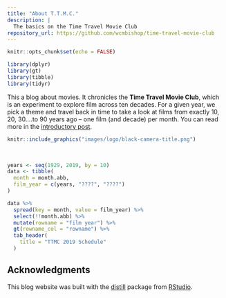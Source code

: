 ```yaml
---
title: "About T.T.M.C."
description: |
  The basics on the Time Travel Movie Club
repository_url: https://github.com/wcmbishop/time-travel-movie-club
---
```


```r
knitr::opts_chunk$set(echo = FALSE)

library(dplyr)
library(gt)
library(tibble)
library(tidyr)
```

This a blog about movies. It chronicles the **Time Travel Movie Club**, which is an experiment to explore film across ten decades. For a given year, we pick a theme and travel back in time to take a look at films from exactly 10, 20, 30....to 90 years ago -- one film (and decade) per month. You can read more in the [introductory post](posts/2019-01-29-introduction/).

<aside>
```r
knitr::include_graphics("images/logo/black-camera-title.png")
```
</aside>

<br>

```r
years <- seq(1929, 2019, by = 10)
data <- tibble(
  month = month.abb,
  film_year = c(years, "????", "????")
)

data %>% 
  spread(key = month, value = film_year) %>% 
  select(!!month.abb) %>% 
  mutate(rowname = "film year") %>% 
  gt(rowname_col = "rowname") %>%
  tab_header(
    title = "TTMC 2019 Schedule"
  )
```


## Acknowledgments {.appendix}

This blog website was built with the [distill](https://rstudio.github.io/distill) package from [RStudio](https://www.rstudio.com).

